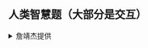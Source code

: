 ## 人类智慧题（大部分是交互）
<details>
  <summary>詹靖杰提供</summary>
- [Display of Springs](https://qoj.ac/problem/866)

- [[CERC2016] Easy Equation](https://www.luogu.com.cn/problem/P1400)

- [AtCoder Jumper](https://atcoder.jp/contests/agc050/tasks/agc050_a)

- [Binary Search Algorithm](https://qoj.ac/problem/1458)

- [Knights of Light and Darkness](https://qoj.ac/problem/4673)

- [Dragon Balls](https://qoj.ac/problem/2363)

- [Block Game ](https://atcoder.jp/contests/agc050/tasks/agc050_c)

- [Hidden Rook](https://qoj.ac/problem/2567)

- [Interactive Treasure Hunt](https://qoj.ac/problem/4575)

- [Block Game](https://atcoder.jp/contests/agc047/tasks/agc047_c)

- [Bracket Score](https://atcoder.jp/contests/agc048/tasks/agc048_b)

- [Find the Array](https://qoj.ac/problem/2373)

- [Multiset Mean](https://atcoder.jp/contests/arc104/tasks/arc104_d)

- [Hidden Graph](https://qoj.ac/problem/4218)

- [Eulerian?](https://qoj.ac/problem/1834)

- [Spinach Pizza](https://codeforces.com/problemset/problem/1776/I)

- [Nullify The Matrix](https://codeforces.com/problemset/problem/1451/F)

</details>